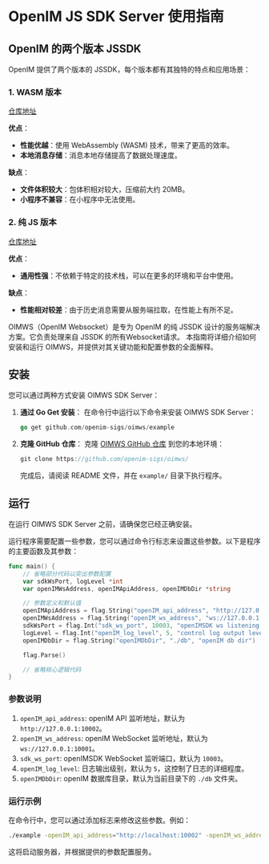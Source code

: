 # OpenIM JS SDK Server 使用指南



## OpenIM 的两个版本 JSSDK

OpenIM 提供了两个版本的 JSSDK，每个版本都有其独特的特点和应用场景：

### 1. WASM 版本
[仓库地址](https://github.com/openimsdk/open-im-sdk-web-wasm)

**优点**：
- **性能优越**：使用 WebAssembly (WASM) 技术，带来了更高的效率。
- **本地消息存储**：消息本地存储提高了数据处理速度。

**缺点**：
- **文件体积较大**：包体积相对较大，压缩前大约 20MB。
- **小程序不兼容**：在小程序中无法使用。

### 2. 纯 JS 版本
[仓库地址](https://github.com/openimsdk/open-im-sdk-web)

**优点**：
- **通用性强**：不依赖于特定的技术栈，可以在更多的环境和平台中使用。

**缺点**：
- **性能相对较差**：由于历史消息需要从服务端拉取，在性能上有所不足。



OIMWS（OpenIM Websocket）是专为 OpenIM 的纯 JSSDK 设计的服务端解决方案。它负责处理来自 JSSDK 的所有Websocket请求。
本指南将详细介绍如何安装和运行 OIMWS，并提供对其关键功能和配置参数的全面解释。


## 安装

您可以通过两种方式安装 OIMWS SDK Server：

1. **通过 Go Get 安装**： 在命令行中运行以下命令来安装 OIMWS SDK Server：

   ```go
   go get github.com/openim-sigs/oimws/example
   ```

2. **克隆 GitHub 仓库**： 克隆 [OIMWS GitHub 仓库](https://github.com/openim-sigs/oimws/) 到您的本地环境：

   ```go
   git clone https://github.com/openim-sigs/oimws/
   ```

   完成后，请阅读 README 文件，并在 `example/` 目录下执行程序。

## 运行

在运行 OIMWS SDK Server 之前，请确保您已经正确安装。

运行程序需要配置一些参数，您可以通过命令行标志来设置这些参数。以下是程序的主要函数及其参数：

```go
func main() {
    // 省略部分代码以突出参数配置
    var sdkWsPort, logLevel *int
    var openIMWsAddress, openIMApiAddress, openIMDbDir *string

    // 参数定义和默认值
    openIMApiAddress = flag.String("openIM_api_address", "http://127.0.0.1:10002", "openIM api listening address")
    openIMWsAddress = flag.String("openIM_ws_address", "ws://127.0.0.1:10001", "openIM ws listening address")
    sdkWsPort = flag.Int("sdk_ws_port", 10003, "openIMSDK ws listening port")
    logLevel = flag.Int("openIM_log_level", 5, "control log output level")
    openIMDbDir = flag.String("openIMDbDir", "./db", "openIM db dir")

    flag.Parse()

    // 省略核心逻辑代码
}
```

### 参数说明

1. `openIM_api_address`: openIM API 监听地址，默认为 `http://127.0.0.1:10002`。
2. `openIM_ws_address`: openIM WebSocket 监听地址，默认为 `ws://127.0.0.1:10001`。
3. `sdk_ws_port`: openIMSDK WebSocket 监听端口，默认为 `10003`。
4. `openIM_log_level`: 日志输出级别，默认为 `5`，这控制了日志的详细程度。
5. `openIMDbDir`: openIM 数据库目录，默认为当前目录下的 `./db` 文件夹。

### 运行示例

在命令行中，您可以通过添加标志来修改这些参数。例如：

```bash
./example -openIM_api_address="http://localhost:10002" -openIM_ws_address="ws://localhost:10001" -sdk_ws_port=10003 -openIM_log_level=4 -openIMDbDir="./data/db"
```

这将启动服务器，并根据提供的参数配置服务。

